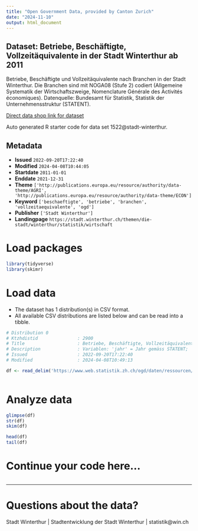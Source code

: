 ```yaml
---
title: "Open Government Data, provided by Canton Zurich"
date: "2024-11-10"
output: html_document
---
```


## Dataset: Betriebe, Beschäftigte, Vollzeitäquivalente in der Stadt Winterthur ab 2011

Betriebe, Beschäftigte und Vollzeitäquivalente nach Branchen in der Stadt Winterthur. Die Branchen sind mit NOGA08 (Stufe 2) codiert (Allgemeine Systematik der Wirtschaftszweige, Nomenclature Générale des Activités économiques). Datenquelle: Bundesamt für Statistik, Statistik der Unternehmensstruktur (STATENT).

[Direct data shop link for dataset](https://www.zh.ch/de/politik-staat/statistik-daten/datenkatalog.html#/datasets/1522@stadt-winterthur)

Auto generated R starter code for data set 1522@stadt-winterthur.

## Metadata

- **Issued** `2022-09-20T17:22:40`
- **Modified** `2024-04-08T10:44:05`
- **Startdate** `2011-01-01`
- **Enddate** `2021-12-31`
- **Theme** `['http://publications.europa.eu/resource/authority/data-theme/AGRI', 'http://publications.europa.eu/resource/authority/data-theme/ECON']`
- **Keyword** `['beschaeftigte', 'betriebe', 'branchen', 'vollzeitaequivalente', 'ogd']`
- **Publisher** `['Stadt Winterthur']`
- **Landingpage** `https://stadt.winterthur.ch/themen/die-stadt/winterthur/statistik/wirtschaft`


# Load packages

```r

library(tidyverse)
library(skimr)

```

# Load data

-   The dataset has 1 distribution(s) in CSV format.
-   All available CSV distributions are listed below and can be read into a tibble.

```r

# Distribution 0
# Ktzhdistid               : 2900
# Title                    : Betriebe, Beschäftigte, Vollzeitäquivalente nach Branchen in der Stadt Winterthur nach Jahr
# Description              : Variablen: 'jahr' = Jahr gemäss STATENT; 'noga082_id' = ID der Branche nach NOGA08, Stufe 2; 'noga082' = Name der Branche nach NOGA08, Stufe 2; 'betriebe' = Anzahl Betriebe nach Branche (NOGA-Code). Sind weniger als 4 Betriebe in einer Gruppe, wird ein leerer Wert in den Spalten 'betriebe', 'beschaeftigte' und 'vzae' ausgewiesen. Zudem wird die Spalte 'betriebe_ist_kleingruppe' mit einem 'true' vermerkt.; 'beschaeftigte' = Anzahl Beschäftigte nach Branche (NOGA-Code); 'vzae' = Anzahl Vollzeitäquivalente nach Branche (NOGA-Code).
# Issued                   : 2022-09-20T17:22:40
# Modified                 : 2024-04-08T10:49:13

df <- read_delim('https://www.web.statistik.zh.ch/ogd/daten/ressourcen/KTZH_00001522_00002900.csv')



```

# Analyze data

```r

glimpse(df)
str(df)
skim(df)

head(df)
tail(df)

```

# Continue your code here...

```r

```

------------------------------------------------------------------------

# Questions about the data?

Stadt Winterthur | Stadtentwicklung der Stadt Winterthur | statistik@win.ch
